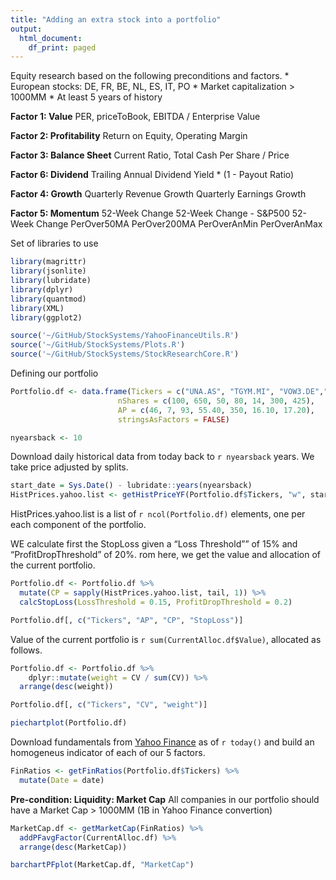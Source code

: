 ```yaml
---
title: "Adding an extra stock into a portfolio"
output:
  html_document:
    df_print: paged
---
```


Equity research based on the following preconditions and factors.
* European stocks: DE, FR, BE, NL, ES, IT, PO
* Market capitalization > 1000MM
* At least 5 years of history

**Factor 1: Value**
PER, priceToBook, EBITDA / Enterprise Value

**Factor 2: Profitability**
Return on Equity, Operating Margin

**Factor 3: Balance Sheet**
Current Ratio, Total Cash Per Share / Price

**Factor 6: Dividend**
Trailing Annual Dividend Yield * (1 - Payout Ratio)

**Factor 4: Growth**
Quarterly Revenue Growth
Quarterly Earnings Growth

**Factor 5: Momentum**
52-Week Change
52-Week Change - S&P500 52-Week Change
PerOver50MA
PerOver200MA
PerOverAnMin
PerOverAnMax


Set of libraries to use
```r
library(magrittr)
library(jsonlite)
library(lubridate)
library(dplyr)
library(quantmod)
library(XML)
library(ggplot2)

source('~/GitHub/StockSystems/YahooFinanceUtils.R')
source('~/GitHub/StockSystems/Plots.R')
source('~/GitHub/StockSystems/StockResearchCore.R')

```


Defining our portfolio
```r
Portfolio.df <- data.frame(Tickers = c("UNA.AS", "TGYM.MI", "VOW3.DE","PUM.DE",  "MC.PA", "CS.PA", "REE.MC"),
                        nShares = c(100, 650, 50, 80, 14, 300, 425),
                        AP = c(46, 7, 93, 55.40, 350, 16.10, 17.20),
                        stringsAsFactors = FALSE)
```

```r
nyearsback <- 10
```

Download daily historical data from today back to `r nyearsback` years. 
We take price adjusted by splits.

```r
start_date = Sys.Date() - lubridate::years(nyearsback)
HistPrices.yahoo.list <- getHistPriceYF(Portfolio.df$Tickers, "w", start_date)
```

HistPrices.yahoo.list is a list of `r ncol(Portfolio.df)` elements, one per each component of the portfolio.

WE calculate first the StopLoss given a "Loss Threshold"" of 15% and "ProfitDropThreshold" of 20%.
rom here, we get the value and allocation of the current portfolio. 

```r
Portfolio.df <- Portfolio.df %>% 
  mutate(CP = sapply(HistPrices.yahoo.list, tail, 1)) %>% 
  calcStopLoss(LossThreshold = 0.15, ProfitDropThreshold = 0.2)

Portfolio.df[, c("Tickers", "AP", "CP", "StopLoss")]

```

Value of the current portfolio is `r sum(CurrentAlloc.df$Value)`, allocated as follows.

```r

Portfolio.df <- Portfolio.df %>% 
    dplyr::mutate(weight = CV / sum(CV)) %>% 
  arrange(desc(weight))

Portfolio.df[, c("Tickers", "CV", "weight")]


```

```r



piechartplot(Portfolio.df)

```


Download fundamentals from [Yahoo Finance](https://finance.yahoo.com/) as of `r today()` and build an homogeneus indicator of each of our 5 factors.

```r
FinRatios <- getFinRatios(Portfolio.df$Tickers) %>% 
  mutate(Date = date)
```

**Pre-condition: Liquidity: Market Cap**
All companies in our portfolio should have a Market Cap > 1000MM (1B in Yahoo Finance convertion)

```r

MarketCap.df <- getMarketCap(FinRatios) %>% 
  addPFavgFactor(CurrentAlloc.df) %>% 
  arrange(desc(MarketCap)) 

barchartPFplot(MarketCap.df, "MarketCap")

```

